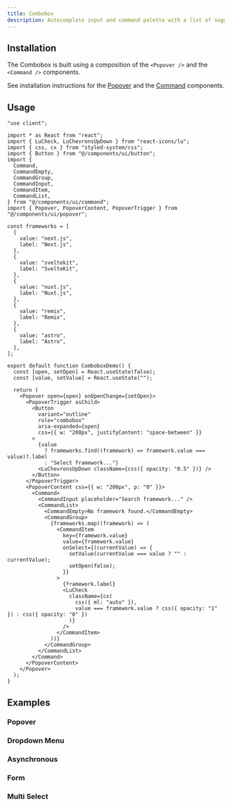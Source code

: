 ```yaml
---
title: Combobox
description: Autocomplete input and command palette with a list of suggestions.
---
```


<ComponentPreview name="combobox-demo" />

## Installation

The Combobox is built using a composition of the `<Popover />` and the `<Command />` components.

See installation instructions for the [Popover](/docs/components/popover) and the [Command](/docs/components/command) components.

## Usage

```tsx
"use client";

import * as React from "react";
import { LuCheck, LuChevronsUpDown } from "react-icons/lu";
import { css, cx } from "styled-system/css";
import { Button } from "@/components/ui/button";
import {
  Command,
  CommandEmpty,
  CommandGroup,
  CommandInput,
  CommandItem,
  CommandList,
} from "@/components/ui/command";
import { Popover, PopoverContent, PopoverTrigger } from "@/components/ui/popover";

const frameworks = [
  {
    value: "next.js",
    label: "Next.js",
  },
  {
    value: "sveltekit",
    label: "SvelteKit",
  },
  {
    value: "nuxt.js",
    label: "Nuxt.js",
  },
  {
    value: "remix",
    label: "Remix",
  },
  {
    value: "astro",
    label: "Astro",
  },
];

export default function ComboboxDemo() {
  const [open, setOpen] = React.useState(false);
  const [value, setValue] = React.useState("");

  return (
    <Popover open={open} onOpenChange={setOpen}>
      <PopoverTrigger asChild>
        <Button
          variant="outline"
          role="combobox"
          aria-expanded={open}
          css={{ w: "200px", justifyContent: "space-between" }}
        >
          {value
            ? frameworks.find((framework) => framework.value === value)?.label
            : "Select framework..."}
          <LuChevronsUpDown className={css({ opacity: "0.5" })} />
        </Button>
      </PopoverTrigger>
      <PopoverContent css={{ w: "200px", p: "0" }}>
        <Command>
          <CommandInput placeholder="Search framework..." />
          <CommandList>
            <CommandEmpty>No framework found.</CommandEmpty>
            <CommandGroup>
              {frameworks.map((framework) => (
                <CommandItem
                  key={framework.value}
                  value={framework.value}
                  onSelect={(currentValue) => {
                    setValue(currentValue === value ? "" : currentValue);
                    setOpen(false);
                  }}
                >
                  {framework.label}
                  <LuCheck
                    className={cx(
                      css({ ml: "auto" }),
                      value === framework.value ? css({ opacity: "1" }) : css({ opacity: "0" })
                    )}
                  />
                </CommandItem>
              ))}
            </CommandGroup>
          </CommandList>
        </Command>
      </PopoverContent>
    </Popover>
  );
}
```

## Examples

### Popover

<ComponentPreview name="combobox-popover" />

### Dropdown Menu

<ComponentPreview name="combobox-dropdown-menu" />

### Asynchronous

<ComponentPreview name="combobox-async" />

### Form

<ComponentPreview name="combobox-form" />

### Multi Select

<ComponentPreview name="combobox-multi" />
